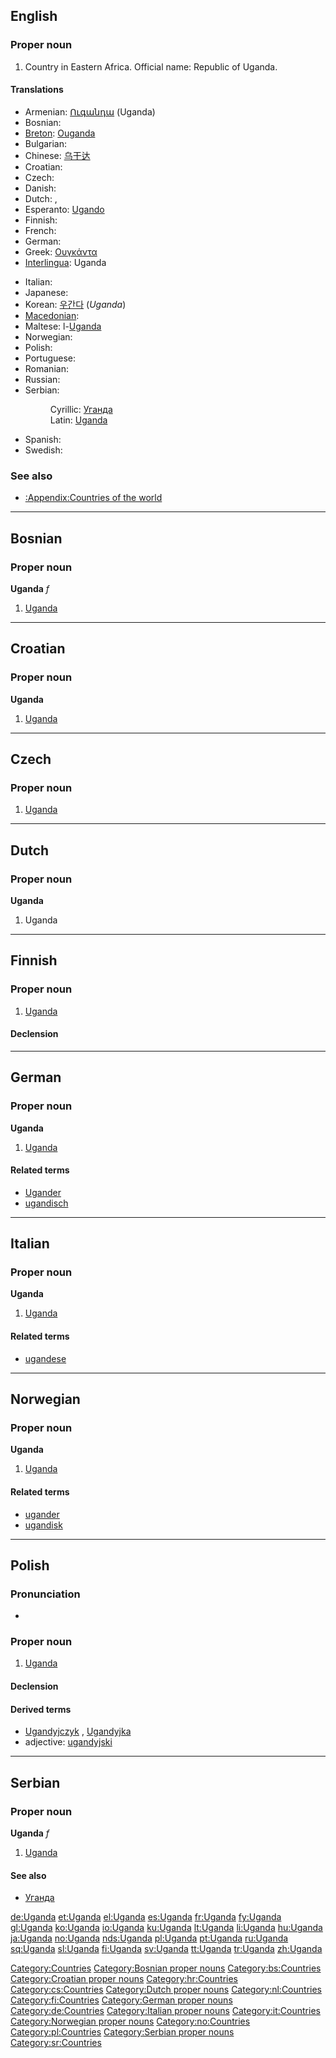 ==English==
{{wikipedia}}

===Proper noun===
{{en-proper noun}}

# Country in Eastern Africa. Official name: Republic of Uganda.

====Translations====
{{trans-top|Republic of Uganda}}
* Armenian: [[Ուգանդա]] (Uganda)
* Bosnian: {{t-|bs|Uganda|f}}
* [[Breton]]: [[Ouganda]]
* Bulgarian: {{t-|bg|Уганда|sc=Cyrl}}
* Chinese: [[乌干达]]
* Croatian: {{t-|hr|Uganda|f}}
* Czech: {{t-|cs|Uganda|f}}
* Danish: {{t-|da|Uganda}}
* Dutch: {{t-|nl|Uganda}}, {{t+|nl|Oeganda}}
* Esperanto: [[Ugando]]
* Finnish: {{t+|fi|Uganda}}
* French: {{t+|fr|Ouganda}}
* German: {{t+|de|Uganda}}
* Greek: [[Ουγκάντα]] {{f}}
* [[Interlingua]]: Uganda
{{trans-mid}}
* Italian: {{t-|it|Uganda}}
* Japanese: {{t+|ja|ウガンダ|tr=Uganda|sc=Jpan}}
* Korean: [[우간다]] (''Uganda'')
* [[Macedonian]]: {{t|mk|Уганда|f|tr=Ugánda
|sc=Cyrl}}
* Maltese: l-[[Uganda]]
* Norwegian: {{t+|no|Uganda}}
* Polish: {{t+|pl|Uganda}}
* Portuguese: {{t+|pt|Uganda}}
* Romanian: {{t-|ro|Uganda|f}}
* Russian: {{t+|ru|Уганда|sc=Cyrl}}
* Serbian:
*: Cyrillic: [[Уганда#Serbian|Уганда]] {{f}}
*: Latin: [[Uganda#Serbian|Uganda]] {{f}}
* Spanish: {{t+|es|Uganda}}
* Swedish: {{t+|sv|Uganda}}
{{trans-bottom}}

===See also===
* [[:Appendix:Countries of the world]]

[[Category:Countries]]

----

==Bosnian==

===Proper noun===
'''Uganda''' ''f''

# [[#English|Uganda]]

[[Category:Bosnian proper nouns]]
[[Category:bs:Countries]]

----

==Croatian==

===Proper noun===
'''Uganda''' {{f}}

# [[#English|Uganda]]

[[Category:Croatian proper nouns]]
[[Category:hr:Countries]]

----

==Czech==

===Proper noun===
{{cs-proper noun|g=f}}

# [[#English|Uganda]]

[[Category:cs:Countries]]

----

==Dutch==

===Proper noun===
'''Uganda''' {{f}}

# Uganda

[[Category:Dutch proper nouns]]
[[Category:nl:Countries]]

----

==Finnish==
{{wikipedia|lang=fi}}

===Proper noun===
{{infl|fi|proper noun}}

# [[#English|Uganda]]

====Declension====
{{fi-decl-kala|Ugand|np=1}}

[[Category:fi:Countries]]

----

==German==

===Proper noun===
'''Uganda'''

# [[#English|Uganda]]

====Related terms====
* [[Ugander]]
* [[ugandisch]]

[[Category:German proper nouns]]
[[Category:de:Countries]]

----

==Italian==
{{wikipedia|lang=it}}

===Proper noun===
'''Uganda'''  {{f}}

# [[#English|Uganda]]

====Related terms====
* [[ugandese]]

[[Category:Italian proper nouns]]
[[Category:it:Countries]]

----

==Norwegian==

===Proper noun===
'''Uganda'''

# [[#English|Uganda]]

====Related terms====
* [[ugander]]
* [[ugandisk]]

[[Category:Norwegian proper nouns]]
[[Category:no:Countries]]

----

==Polish==

===Pronunciation===
* {{IPA|/uˈɡan̪d̪a/|lang=pl}}

===Proper noun===
{{infl|pl|proper noun|g=f}}

# [[#English|Uganda]]

====Declension====
{{pl-decl-noun-sing
|Uganda
|Ugandy
|Ugandzie
|Ugandę
|Ugandą
|Ugandzie
|Ugando
}}

====Derived terms====
* [[Ugandyjczyk]] {{m}}, [[Ugandyjka]] {{f}}
* adjective: [[ugandyjski]]

[[Category:pl:Countries]]

----

==Serbian==

===Proper noun===
'''Uganda''' ''f''

# [[#English|Uganda]]

====See also====
* [[Уганда]]

[[Category:Serbian proper nouns]]
[[Category:sr:Countries]]

[[de:Uganda]]
[[et:Uganda]]
[[el:Uganda]]
[[es:Uganda]]
[[fr:Uganda]]
[[fy:Uganda]]
[[gl:Uganda]]
[[ko:Uganda]]
[[io:Uganda]]
[[ku:Uganda]]
[[lt:Uganda]]
[[li:Uganda]]
[[hu:Uganda]]
[[ja:Uganda]]
[[no:Uganda]]
[[nds:Uganda]]
[[pl:Uganda]]
[[pt:Uganda]]
[[ru:Uganda]]
[[sq:Uganda]]
[[sl:Uganda]]
[[fi:Uganda]]
[[sv:Uganda]]
[[tt:Uganda]]
[[tr:Uganda]]
[[zh:Uganda]]